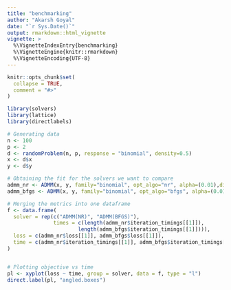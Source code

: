 ```yaml
---
title: "benchmarking"
author: "Akarsh Goyal"
date: "`r Sys.Date()`"
output: rmarkdown::html_vignette
vignette: >
  %\VignetteIndexEntry{benchmarking}
  %\VignetteEngine{knitr::rmarkdown}
  %\VignetteEncoding{UTF-8}
---
```


```r
knitr::opts_chunk$set(
  collapse = TRUE,
  comment = "#>"
)
```

```r
library(solvers)
library(lattice)
library(directlabels)
```

```r

# Generating data
n <- 100
p <- 2
d <- randomProblem(n, p, response = "binomial", density=0.5)
x <- d$x
y <- d$y

# Obtaining the fit for the solvers we want to compare
admm_nr <- ADMM(x, y, family="binomial", opt_algo="nr", alpha=(0.01),diagnostics=TRUE)
admm_bfgs <- ADMM(x, y, family="binomial", opt_algo="bfgs", alpha=(0.01),diagnostics=TRUE)

# Merging the metrics into one dataframe
f <- data.frame(
  solver = rep(c("ADMM(NR)", "ADMM(BFGS)"), 
               times = c(length(admm_nr$iteration_timings[[1]]),
                       length(admm_bfgs$iteration_timings[[1]]))),
  loss = c(admm_nr$loss[[1]], admm_bfgs$loss[[1]]),
  time = c(admm_nr$iteration_timings[[1]], admm_bfgs$iteration_timings[[1]])
)


# Plotting objective vs time
pl <- xyplot(loss ~ time, group = solver, data = f, type = "l")
direct.label(pl, "angled.boxes")

```
